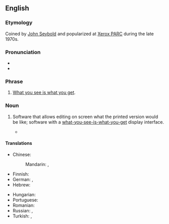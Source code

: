 {{also|Wysiwyg}}
==English==
{{wikipedia}}

===Etymology===
Coined by [[w:John_W._Seybold|John Seybold]] and popularized at [[w:Xerox_PARC|Xerox PARC]] during the late 1970s.

===Pronunciation===
* {{IPA|/ˈwɪz.iˌwɪɡ/|/ˈwɪz.ə.wɪɡ/|lang=en}}
* {{audio|En-us-WYSIWYG.oga|Audio (US)|lang=en}}

===Phrase===
{{en-phrase}}

# {{lb|en|acronym}} [[what you see is what you get|What you see is what you get]].

===Noun===
{{en-noun}}

# {{lb|en|computing}} Software that allows editing on screen what the printed version would be like; software with a [[what-you-see-is-what-you-get]] display interface.
#* {{quote-book|lang=en|title=How to Do Everything with HTML & XHTML|page=132|author=James H. Pence|year=2003|passage='''WYSIWYG'''s are helpful tools in that they enable you to create pages much more quickly}}

====Translations====
{{trans-top|computer program that allows editing on screen what the printed version would be like}}
* Chinese:
*: Mandarin: {{t+|cmn|所見即所得|sc=Hani}}, {{t+|cmn|所见即所得|tr=suǒjiàn jí suǒdé|sc=Hani}}
* Finnish: {{t|fi|WYSIWYG}}
* German: {{t+|de|WYSIWYG}}, {{t|de|[[wirklichkeitsgetreue]] [[Darstellung]] [[auf]] [[dem]] [[Bildschirm]]}}
* Hebrew: {{t|he|מה שאתה רואה זה מה שאתה מקבל}} {{qualifier|informal; there is no formal translation}}
{{trans-mid}}
* Hungarian: {{t+|hu|WYSIWYG}}
* Portuguese: {{t|pt|o que você vê é o que você tem}}
* Romanian: {{t|ro|ceea ce vezi e ceea ce vei obține}}
* Russian: {{t|ru|что ви́дишь, то и полу́чишь|tr=što vídišʹ, to i polúčišʹ}}, {{t+|ru|WYSIWYG|sc=Latn}}
* Turkish: {{t|tr|ne görüyorsan onu alırsın}} {{qualifier|informal; there is no formal translation}}, {{t+|tr|WYSIWYG}}
{{trans-bottom}}